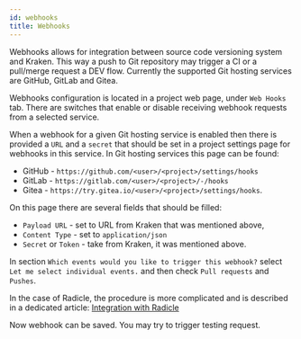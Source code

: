 ```yaml
---
id: webhooks
title: Webhooks
---
```




Webhooks allows for integration between source code versioning system
and Kraken. This way a push to Git repository may trigger a CI or a pull/merge request a
DEV flow. Currently the supported Git hosting services are GitHub, GitLab and Gitea.

Webhooks configuration is located in a project web page, under `Web
Hooks` tab. There are switches that enable or disable receiving
webhook requests from a selected service.

<Screen img="screen-webhooks.png" />

When a webhook for a given Git hosting service is enabled then there
is provided a `URL` and a `secret` that should be set in a project
settings page for webhooks in this service. In Git hosting services
this page can be found:

- GitHub - `https://github.com/<user>/<project>/settings/hooks`
- GitLab - `https://gitlab.com/<user>/<project>/-/hooks`
- Gitea - `https://try.gitea.io/<user>/<project>/settings/hooks`.

On this page there are several fields that should be filled:

- `Payload URL` - set to URL from Kraken that was mentioned above,
- `Content Type` - set to `application/json`
- `Secret` or `Token` - take from Kraken, it was mentioned above.

In section `Which events would you like to trigger this webhook?`
select `Let me select individual events.` and then check `Pull
requests` and `Pushes`.

In the case of Radicle, the procedure is more complicated and is
described in a dedicated article: [Integration with Radicle](/blog/integration-with-radicle)

Now webhook can be saved. You may try to trigger testing request.
